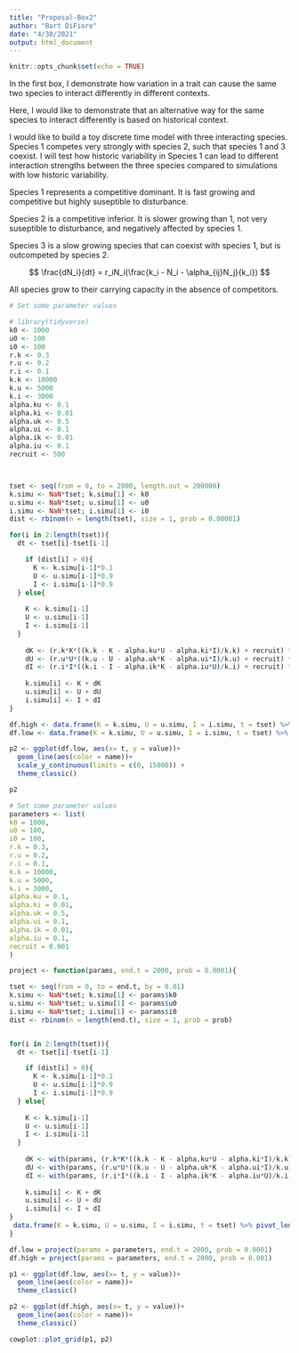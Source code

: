 ```yaml
---
title: "Proposal-Box2"
author: "Bart DiFiore"
date: "4/30/2021"
output: html_document
---
```


```r
knitr::opts_chunk$set(echo = TRUE)
```

In the first box, I demonstrate how variation in a trait can cause the same two species to interact differently in different contexts. 

Here, I would like to demonstrate that an alternative way for the same species to interact differently is based on historical context.

I would like to build a toy discrete time model with three interacting species. Species 1 competes very strongly with species 2, such that species 1 and 3 coexist. I will test how historic variability in Species 1 can lead to different interaction strengths between the three species compared to simulations with low historic variability.

Species 1 represents a competitive dominant. It is fast growing and competitive but highly suseptible to disturbance. 

Species 2 is a competitive inferior. It is slower growing than 1, not very suseptible to disturbance, and negatively affected by species 1. 

Species 3 is a slow growing species that can coexist with species 1, but is outcompeted by species 2.

$$
\frac{dN_i}{dt} = r_iN_i(\frac{k_i - N_i - \alpha_{ij}N_j}{k_i}) 
$$

All species grow to their carrying capacity in the absence of competitors.

```r
# Set some parameter values

# library(tidyverse)
k0 <- 1000
u0 <- 100
i0 <- 100
r.k <- 0.3
r.u <- 0.2
r.i <- 0.1
k.k <- 10000
k.u <- 5000
k.i <- 3000
alpha.ku <- 0.1
alpha.ki <- 0.01
alpha.uk <- 0.5
alpha.ui <- 0.1
alpha.ik <- 0.01
alpha.iu <- 0.1
recruit <- 500



tset <- seq(from = 0, to = 2000, length.out = 200000)
k.simu <- NaN*tset; k.simu[1] <- k0
u.simu <- NaN*tset; u.simu[1] <- u0 
i.simu <- NaN*tset; i.simu[1] <- i0 
dist <- rbinom(n = length(tset), size = 1, prob = 0.00001)

for(i in 2:length(tset)){
  dt <- tset[i]-tset[i-1]

    if (dist[i] > 0){
      K <- k.simu[i-1]*0.1
      U <- u.simu[i-1]*0.9
      I <- i.simu[i-1]*0.9
  } else{
    
    K <- k.simu[i-1]
    U <- u.simu[i-1]
    I <- i.simu[i-1]
  }
    
    dK <- (r.k*K*((k.k - K - alpha.ku*U - alpha.ki*I)/k.k) + recruit) * dt
    dU <- (r.u*U*((k.u - U - alpha.uk*K - alpha.ui*I)/k.u) + recruit) * dt
    dI <- (r.i*I*((k.i - I - alpha.ik*K - alpha.iu*U)/k.i) + recruit) * dt
    
    k.simu[i] <- K + dK
    u.simu[i] <- U + dU
    i.simu[i] <- I + dI
}

df.high <- data.frame(K = k.simu, U = u.simu, I = i.simu, t = tset) %>% pivot_longer(cols = c(K,U,I))
df.low <- data.frame(K = k.simu, U = u.simu, I = i.simu, t = tset) %>% pivot_longer(cols = c(K,U,I))

p2 <- ggplot(df.low, aes(x= t, y = value))+
  geom_line(aes(color = name))+
  scale_y_continuous(limits = c(0, 15000)) +
  theme_classic()

p2

```

```r

# Set some parameter values
parameters <- list(
k0 = 1000,
u0 = 100,
i0 = 100,
r.k = 0.3,
r.u = 0.2,
r.i = 0.1,
k.k = 10000,
k.u = 5000,
k.i = 3000,
alpha.ku = 0.1,
alpha.ki = 0.01,
alpha.uk = 0.5,
alpha.ui = 0.1,
alpha.ik = 0.01,
alpha.iu = 0.1,
recruit = 0.001
)

project <- function(params, end.t = 2000, prob = 0.0001){

tset <- seq(from = 0, to = end.t, by = 0.01)
k.simu <- NaN*tset; k.simu[1] <- params$k0
u.simu <- NaN*tset; u.simu[1] <- params$u0 
i.simu <- NaN*tset; i.simu[1] <- params$i0 
dist <- rbinom(n = length(end.t), size = 1, prob = prob)


for(i in 2:length(tset)){
  dt <- tset[i]-tset[i-1]

    if (dist[i] > 0){
      K <- k.simu[i-1]*0.1
      U <- u.simu[i-1]*0.9
      I <- i.simu[i-1]*0.9
  } else{
    
    K <- k.simu[i-1]
    U <- u.simu[i-1]
    I <- i.simu[i-1]
  }
    
    dK <- with(params, (r.k*K*((k.k - K - alpha.ku*U - alpha.ki*I)/k.k) + recruit)) * dt
    dU <- with(params, (r.u*U*((k.u - U - alpha.uk*K - alpha.ui*I)/k.u) + recruit)) * dt
    dI <- with(params, (r.i*I*((k.i - I - alpha.ik*K - alpha.iu*U)/k.i) + recruit)) * dt
    
    k.simu[i] <- K + dK
    u.simu[i] <- U + dU
    i.simu[i] <- I + dI
}
 data.frame(K = k.simu, U = u.simu, I = i.simu, t = tset) %>% pivot_longer(cols = c(K,U,I))
}

df.low = project(params = parameters, end.t = 2000, prob = 0.0001)
df.high = project(params = parameters, end.t = 2000, prob = 0.001)

p1 <- ggplot(df.low, aes(x= t, y = value))+
  geom_line(aes(color = name))+
  theme_classic()

p2 <- ggplot(df.high, aes(x= t, y = value))+
  geom_line(aes(color = name))+
  theme_classic()

cowplot::plot_grid(p1, p2)

```



































